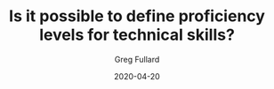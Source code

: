 ---
title: "Is it possible to define proficiency levels for technical skills?"
date: "2020-04-20"
author: "Greg Fullard"
category: "Skills Development"
---